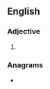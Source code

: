==English==

===Adjective===
{{head|en|adjective superlative form}}

# {{lb|en|rare}} {{en-superlative of|absolute}}

===Anagrams===
* {{anagrams|en|a=abelossttu|outstables}}